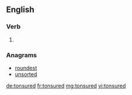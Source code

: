 ==English==

===Verb===
{{head|en}}

# {{en-past of|tonsure}}

===Anagrams===
* [[roundest]]
* [[unsorted]]

[[de:tonsured]]
[[fr:tonsured]]
[[mg:tonsured]]
[[vi:tonsured]]